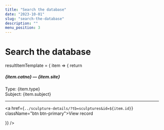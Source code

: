 ```yaml
---
title: "Search the database"
date: "2023-10-01"
slug: "search-the-database"
description: ""
menu_position: 3
---
```




# Search the database

<Search
  source={{
    dTable: "sculptures"
  }}
  fieldList={{
    "site": {"label": "Site", values: ["Butkara I", "Tepe Narenj", "Qol-e-Tut", "Mes Aynak"]},
    "area": "Area",
    "catno": "Catalogue number",
    "type": "Type",
    "subject": "Subject"
  }}
    
  resultItemTemplate = { item => {
    return  <div className="card my-3 col-3" key={item.id}>
      <div className="card-body">
        <h5 className="card-title">{item.catno} — {item.site}</h5>
        <div className="card-text">
        <div>
          Type: {item.type}<br />
          Subject: {item.subject}
          <hr />
          <a href={`../sculpture-details/?tb=sculptures&id=${item.id}`} className="btn btn-primary">View record</a>
        </div>
      </div>
    </div>
  </div>
  }}
/>